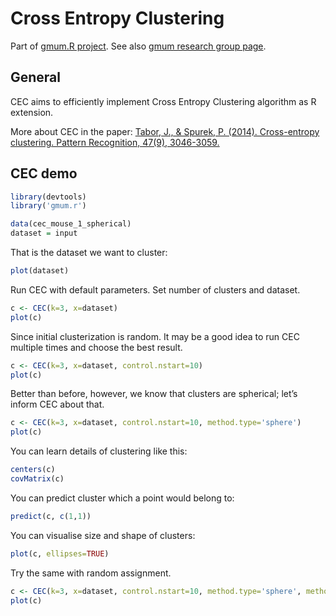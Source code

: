 Cross Entropy Clustering
========================================================

Part of [gmum.R project](http://r.gmum.net). See also [gmum research group page](http://gmum.net).

General
------

CEC aims to efficiently implement Cross Entropy Clustering algorithm as R extension.

More about CEC in the paper:
[Tabor, J., & Spurek, P. (2014). Cross-entropy clustering. Pattern Recognition, 47(9), 3046-3059.](http://www.sciencedirect.com/science/article/pii/S0031320314000764)

CEC demo
------

```r
library(devtools)
library('gmum.r')

data(cec_mouse_1_spherical)
dataset = input
```
That is the dataset we want to cluster:
```r
plot(dataset)
```

Run CEC with default parameters. Set number of clusters and dataset.

```r
c <- CEC(k=3, x=dataset)
plot(c)
```

Since initial clusterization is random. It may be a good idea to run CEC multiple times and choose the best result.

```r
c <- CEC(k=3, x=dataset, control.nstart=10)
plot(c)
```

Better than before, however, we know that clusters are spherical; let's inform CEC about that.

```r
c <- CEC(k=3, x=dataset, control.nstart=10, method.type='sphere')
plot(c)
```

You can learn details of clustering like this:

```r
centers(c)
covMatrix(c)
```

You can predict cluster which a point would belong to:

```r
predict(c, c(1,1))
```

You can visualise size and shape of clusters:

```r
plot(c, ellipses=TRUE)
```

Try the same with random assignment.

```r
c <- CEC(k=3, x=dataset, control.nstart=10, method.type='sphere', method.init='random')
plot(c)
```

